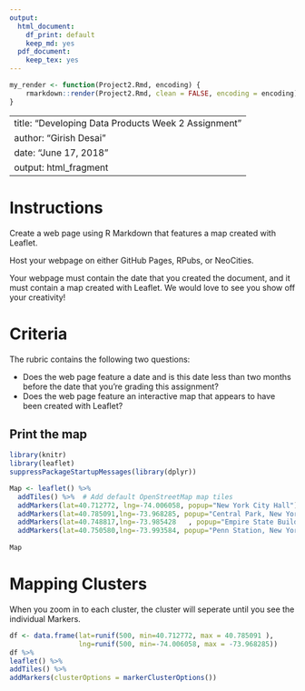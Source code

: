 ---
output:
  html_document:
    df_print: default
    keep_md: yes
  pdf_document: 
    keep_tex: yes
---
```{r, echo=FALSE}
my_render <- function(Project2.Rmd, encoding) {
    rmarkdown::render(Project2.Rmd, clean = FALSE, encoding = encoding)
}
```
---
title: "Developing Data Products Week 2 Assignment"
author: "Girish Desai"
date: "June 17, 2018"
output: html_fragment
---

# Instructions

Create a web page using R Markdown that features a map created with Leaflet.

Host your webpage on either GitHub Pages, RPubs, or NeoCities.

Your webpage must contain the date that you created the document, and it must contain a map created with Leaflet. We would love to see you show off your creativity!

# Criteria

The rubric contains the following two questions:

- Does the web page feature a date and is this date less than two months before the date that you're grading this assignment?
- Does the web page feature an interactive map that appears to have been created with Leaflet?


## Print the map

```{r}
library(knitr)
library(leaflet)
suppressPackageStartupMessages(library(dplyr))

Map <- leaflet() %>%
  addTiles() %>%  # Add default OpenStreetMap map tiles
  addMarkers(lat=40.712772, lng=-74.006058, popup="New York City Hall") %>%
  addMarkers(lat=40.785091,lng=-73.968285, popup="Central Park, New York") %>%
  addMarkers(lat=40.748817,lng=-73.985428	, popup="Empire State Building") %>%
  addMarkers(lat=40.750580,lng=-73.993584, popup="Penn Station, New York") 
 
Map  
```


# Mapping Clusters

When you zoom in to each cluster, the cluster will seperate until you see the individual Markers.

```{r}
df <- data.frame(lat=runif(500, min=40.712772, max = 40.785091 ),
                 lng=runif(500, min=-74.006058, max = -73.968285))
df %>%
leaflet() %>%
addTiles() %>%  
addMarkers(clusterOptions = markerClusterOptions())  
```



